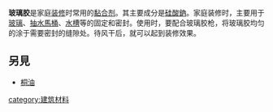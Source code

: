 {{Unreferenced|time=2019-05-22}}
{{noteTA
|T=zh-cn:玻璃胶;zh-tw:矽利康;zh-hk:玻璃膠;
|1=zh-cn:玻璃胶;zh-tw:矽利康;zh-hk:玻璃膠;
}}
'''玻璃胶'''是家庭[[装修|装修]]时常用的[[黏合剂|黏合剂]]。其主要成分是[[硅酸鈉|硅酸鈉]]。家庭装修时，主要用于[[玻璃|玻璃]]、[[抽水馬桶|抽水馬桶]]、[[盥洗盆|水槽]]等的固定和密封。使用时，要配合玻璃胶枪，将玻璃胶均匀的涂于需要密封的缝隙处。待风干后，就可以起到装修效果。

==另見==
*[[桐油|桐油]]

{{建築材料}}
[[category:建筑材料|category:建筑材料]]
{{Arch-stub}}